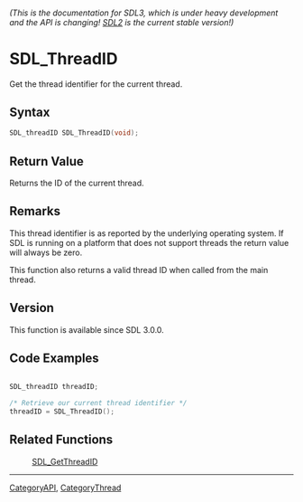 ====== (This is the documentation for SDL3, which is under heavy development and the API is changing! [https://wiki.libsdl.org/ SDL2] is the current stable version!) ======
= SDL_ThreadID =

Get the thread identifier for the current thread.

== Syntax ==

<syntaxhighlight lang='c'>
SDL_threadID SDL_ThreadID(void);
</syntaxhighlight>

== Return Value ==

Returns the ID of the current thread.

== Remarks ==

This thread identifier is as reported by the underlying operating system.
If SDL is running on a platform that does not support threads the return
value will always be zero.

This function also returns a valid thread ID when called from the main
thread.

== Version ==

This function is available since SDL 3.0.0.

== Code Examples ==

<syntaxhighlight lang='c++'>

SDL_threadID threadID;

/* Retrieve our current thread identifier */
threadID = SDL_ThreadID();
</syntaxhighlight>

== Related Functions ==

:[[SDL_GetThreadID]]

----
[[CategoryAPI]], [[CategoryThread]]


